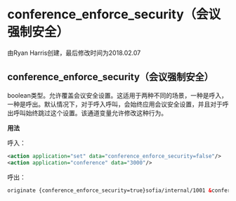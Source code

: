 # conference_enforce_security（会议强制安全）

由Ryan Harris创建，最后修改时间为2018.02.07

## conference_enforce_security（会议强制安全）

boolean类型。允许覆盖会议安全设置。这适用于两种不同的场景，一种是呼入，一种是呼出。默认情况下，对于呼入呼叫，会始终应用会议安全设置，并且对于呼出呼叫始终跳过这个设置。该通道变量允许修改这种行为。

**用法**

呼入：

```xml
<action application="set" data="conference_enforce_security=false"/>
<action application="conference" data="3000"/>
```

呼出：

```xml
originate {conference_enforce_security=true}sofia/internal/1001 &conference(3000)
```